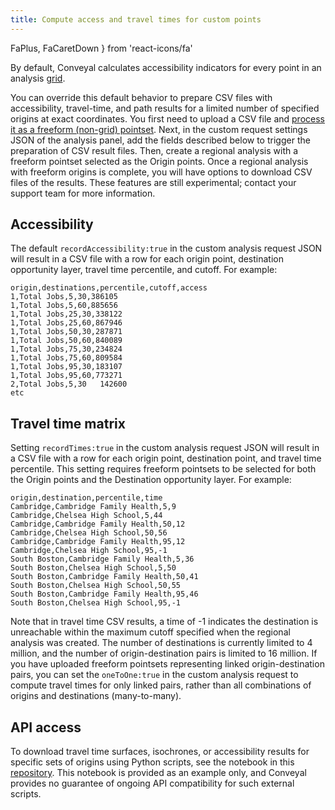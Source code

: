 ```yaml
---
title: Compute access and travel times for custom points
---
```


  FaPlus,
  FaCaretDown
} from 'react-icons/fa'

By default, Conveyal calculates accessibility indicators for every point in an analysis [grid](/analysis/methodology#spatial-resolution). 

You can override this default behavior to prepare CSV files with accessibility, travel-time, and path results for a limited number of specified origins at exact coordinates. You first need to upload a CSV file and [process it as a freeform (non-grid) pointset](/prepare-inputs/upload-spatial-data#freeform-non-grid-points). Next, in the custom request settings JSON of the analysis panel, add the fields described below to trigger the preparation of CSV result files. Then, create a regional analysis with a freeform pointset selected as the Origin points. Once a regional analysis with freeform origins is complete, you will have options to download CSV files of the results. These features are still experimental; contact your support team for more information.

## Accessibility
The default `recordAccessibility:true` in the custom analysis request JSON will result in a CSV file with a row for each origin point, destination opportunity layer, travel time percentile, and cutoff. For example:

```csv
origin,destinations,percentile,cutoff,access
1,Total Jobs,5,30,386105
1,Total Jobs,5,60,885656
1,Total Jobs,25,30,338122
1,Total Jobs,25,60,867946
1,Total Jobs,50,30,287871
1,Total Jobs,50,60,840089
1,Total Jobs,75,30,234824
1,Total Jobs,75,60,809584
1,Total Jobs,95,30,183107
1,Total Jobs,95,60,773271
2,Total Jobs,5,30	142600
etc
```

## Travel time matrix
Setting `recordTimes:true` in the custom analysis request JSON will result in a CSV file with a row for each origin point, destination point, and travel time percentile. This setting requires freeform pointsets to be selected for both the Origin points and the Destination opportunity layer. For example:

```csv
origin,destination,percentile,time
Cambridge,Cambridge Family Health,5,9
Cambridge,Chelsea High School,5,44
Cambridge,Cambridge Family Health,50,12
Cambridge,Chelsea High School,50,56
Cambridge,Cambridge Family Health,95,12
Cambridge,Chelsea High School,95,-1
South Boston,Cambridge Family Health,5,36
South Boston,Chelsea High School,5,50
South Boston,Cambridge Family Health,50,41
South Boston,Chelsea High School,50,55
South Boston,Cambridge Family Health,95,46
South Boston,Chelsea High School,95,-1
```

Note that in travel time CSV results, a time of -1 indicates the destination is unreachable within the maximum cutoff specified when the regional analysis was created. The number of destinations is currently limited to 4 million, and the number of origin-destination pairs is limited to 16 million. If you have uploaded freeform pointsets representing linked origin-destination pairs, you can set the `oneToOne:true` in the custom analysis request to compute travel times for only linked pairs, rather than all combinations of origins and destinations (many-to-many).

<!---
## Path details
Setting `recordPaths:true` will result in a CSV file with rows for each origin point and destination point...

```csv
origin,destination,routes,boardStops,alightStops,rideTimes,accessTime,egressTime,transferTime,waitTimes,totalTime,nIterations
1,2,70|553,1452|86944,86944|88339,16.0|8.0,3.1,13.6,0,1.9|10.0,52.6,3
1,2,70,1452,8846,30,3.1,2.6,0,1.9,37.6,57
1,3,70|61,1452|86944,88333|7783,16.0|17.0,3.1,17,0.6,1.9|8.4,64,14
1,3,70|61,1452|86944,86944|7783,16.0|17.0,3.1,17,9.6,1.9|8.4,72.9,46
1,4,70|CR-Fitchburg,1452|Waltham,88333|Brandeis/Roberts,16.0|3.0,3.1,7,1.4,1.9|6.6,39,14
1,4,70|553,1452|86944,86944|88346,16.0|14.0,3.1,2,0,1.9|7.0,44,16
1,4,70|553,1452|86944,86944|88346,16.0|19.0,3.1,2,0,1.9|10.0,52,3
1,4,70|CR-Fitchburg,1452|Waltham,86944|Brandeis/Roberts,16.0|3.0,3.1,7,10.4,1.9|6.6,48,27
1,5,71|Red|76,2049|70068|141,20761|70061|8605,22.0|8.0|21.0,6.6,5.9,4.5,1.4|1.6|12.9,83.9,11
1,5,71|Red|76,2049|70068|141,20761|70061|8605,23.0|9.0|21.0,6.6,5.9,9.5,1.4|3.6|12.9,92.9,11
1,5,71|Red|76,2049|70068|141,20761|70061|8605,22.0|9.0|21.0,6.6,5.9,24.5,1.4|1.6|12.9,104.9,12
1,5,71|Red|76,2049|70068|141,20761|70061|8605,22.0|9.0|24.0,6.6,5.9,13.5,1.4|2.6|1.9,86.9,26
etc
```
--->

## API access
To download travel time surfaces, isochrones, or accessibility results for specific sets of origins using Python scripts, see the notebook in this [repository](https://github.com/conveyal/batch-isochrones). This notebook is provided as an example only, and Conveyal provides no guarantee of ongoing API compatibility for such external scripts.
